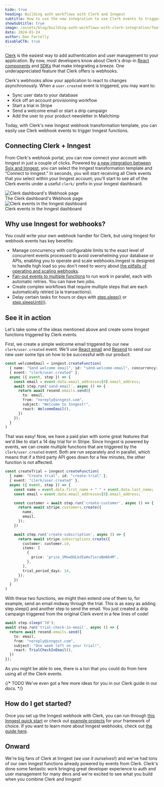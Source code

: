 ```yaml
---
hide: true
heading: Building auth workflows with Clerk and Inngest
subtitle: How to use the new integration to use Clerk events to trigger Inngest functions
showSubtitle: true
image: /assets/blog/building-auth-workflows-with-clerk-integration/featured-image.png
date: 2024-01-24
author: Dan Farrelly
disableCTA: true
---
```


[Clerk](https://clerk.com/) is the easiest way to add authentication and user management to your application. By now, most developers know about Clerk's drop-in [React components](https://clerk.com/docs/components/overview) and [SDKs](https://clerk.com/docs/quickstarts/overview) that make integrating a breeze. One underappreciated feature that Clerk offers is webhooks.

Clerk's webhooks allow your application to react to changes asynchronously. When a `user.created` event is triggered, you may want to:

* Sync user data to your database
* Kick off an account provisioning workflow
* Start a trial in Stripe
* Send a welcome email or start a drip campaign
* Add the user to your product newsletter in Mailchimp

Today, with Clerk's new Inngest webhook transformation template, you can easily use Clerk webhook events to trigger Inngest functions.

## Connecting Clerk + Inngest

From Clerk's webhook portal, you can now connect your account with Inngest in just a couple of clicks. Powered by [a new integration between Svix and Inngest](/blog/svix-integration), you can select the Inngest transformation template and “Connect to Inngest.” In seconds, you will start receiving all Clerk events that you select within your Inngest account; you'll start to see all of the Clerk events under a useful `clerk/` prefix in your Inngest dashboard.

<fig>
  <img
    src="/assets/blog/building-auth-workflows-with-clerk-integration/clerk-webhook-portal.png"
    alt="Clerk dashboard's Webhook page"
    className="my-0"
  />
  <figcaption className="text-xs text-center italic">
    The Clerk dashboard's Webhook page
  </figcaption>
</fig>

<fig>
  <img
    src="/assets/blog/building-auth-workflows-with-clerk-integration/dashboard-clerk-events.png"
    alt="Clerk events in the Inngest dashboard"
    className="my-0"
  />
  <figcaption className="text-xs text-center italic">
    Clerk events in the Inngest dashboard
  </figcaption>
</fig>

## Why use Inngest for webhooks?

You could write your own webhook handler for Clerk, but using Inngest for webhook events has key benefits:

* Manage concurrency with configurable limits to the exact level of concurrent events processed to avoid overwhelming your database or APIs, enabling you to operate and scale webhooks.Inngest is designed to handle high load so you don't need to worry about [the pitfalls of operating and scaling webhooks](/blog/building-webhooks-that-scale).
* [Fan-out events to multiple functions](/docs/guides/fan-out-jobs) to run work in parallel, each with automatic retries. You can have two jobs.
* Create complex workflows that require multiple steps that are each automatically retried (a la transactions).
* Delay certain tasks for hours or days with [step.sleep()](/docs/reference/functions/step-sleep) or [step.sleepUntil()](/docs/reference/functions/step-sleep-until).


## See it in action

Let's take some of the ideas mentioned above and create some Inngest functions triggered by Clerk events.

First, we create a simple welcome email triggered by our new `clerk/user.created` event. We'll use [React email](https://react.email/) and [Resend](https://resend.com/) to send our new user some tips on how to be successful with our product:


```typescript
const welcomeEmail = inngest.createFunction(
  { name: "Send welcome email", id: "send-welcome-email", concurrency: 10 },
  { event: "clerk/user.created" },
  async ({ event, step }) => {
    const email = event.data.email_addresses[0].email_address;
    await step.run('send-email', async () => {
      return await resend.emails.send({
        to: email,
        from: "noreply@inngest.com",
        subject: "Welcome to Inngest!",
        react: WelcomeEmail(),
      })
    });
  }
)
```

That was easy! Now, we have a paid plan with some great features that we'd like to start a 14 day trial for in Stripe. Since Inngest is powered by events, we can create multiple functions that are triggered by the `clerk/user.created` event. Both are run separately and in parallel, which means that if a third party API goes down for a few minutes, the other function is not affected.


```typescript
const createTrial = inngest.createFunction(
  { name: "Create trial", id: "create-trial" },
  { event: "clerk/user.created" },
  async ({ event, step }) => {
    const name = event.data.first_name + " " + event.data.last_name;
    const email = event.data.email_addresses[0].email_address;

    const customer = await step.run('create-customer', async () => {
      return await stripe.customers.create({
        name,
        email,
      });
    })

    await step.run('create-subscription', async () => {
      return await stripe.subscriptions.create({
        customer: customer.id,
        items: [
          {
            price: 'price_1MowQULkdIwHu7ixraBm864M',
          },
        ],
        trial_period_days: 14,
      });
    })
  }
)
```

With these two functions, we might then extend one of them to, for example, send an email midway through the trial. This is as easy as adding step.sleep() and another step to send the email. You just created a drip campaign triggered from the original Clerk event in a few lines of code!

```typescript
await step.sleep('7d');
await step.run('trial-check-in-email', async () => {
  return await resend.emails.send({
    to: email,
    from: "noreply@inngest.com",
    subject: "One week left on your trial!",
    react: TrialCheckInEmail(),
  })
});
```

As you might be able to see, there is a ton that you could do from here using all of the Clerk events.

{/* TODO We've even got a few more ideas for you in our Clerk guide in our docs. */}

## How do I get started?

Once you set up the Inngest webhook with Clerk, you can run through [this Inngest quick start](/docs/quick-start) or check out [example projects](https://github.com/inngest/inngest-js/tree/main/examples) for your framework of choice. If you want to learn more about Inngest webhooks, check out [the guide here](/docs/platform/webhooks).


## Onward

We're big fans of Clerk at Inngest (_we use it ourselves!_) and we've had tons of our own Inngest functions already powered by events from Clerk. Clerk's done some fantastic work bringing great developer experience to auth and user management for many devs and we're excited to see what you build when you combine Clerk and Inngest!
